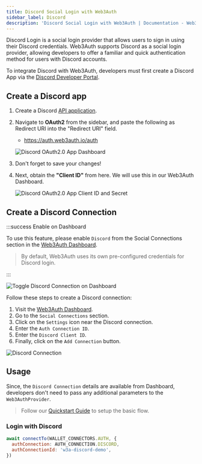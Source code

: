 ```yaml
---
title: Discord Social Login with Web3Auth
sidebar_label: Discord
description: 'Discord Social Login with Web3Auth | Documentation - Web3Auth'
---
```



Discord Login is a social login provider that allows users to sign in using their Discord credentials. Web3Auth supports Discord as a social login provider, allowing developers to offer a familiar and quick authentication method for users with Discord accounts.

To integrate Discord with Web3Auth, developers must first create a Discord App via the [Discord Developer Portal](https://discord.com/developers/applications).

## Create a Discord app

1. Create a Discord [API application](https://discord.com/developers/applications).

2. Navigate to **OAuth2** from the sidebar, and paste the following as Redirect URI into the "Redirect URI" field.
   - https://auth.web3auth.io/auth

   ![Discord OAuth2.0 App Dashboard](/img/authentication/discord/discord-redirect-uri.png)

3. Don't forget to save your changes!

4. Next, obtain the **"Client ID"** from here. We will use this in our Web3Auth Dashboard.

   ![Discord OAuth2.0 App Client ID and Secret](/img/authentication/discord/discord-clientid-secret.png)

## Create a Discord Connection

:::success Enable on Dashboard

To use this feature, please enable `Discord` from the Social Connections section in the [Web3Auth Dashboard](https://dashboard.web3auth.io).

> By default, Web3Auth uses its own pre-configured credentials for Discord login.

:::

<div style={{ display: 'flex', margin: '20px 0', justifyContent: 'center' }}>
  <img
    src={DiscordToggle}
    style={{
      maxWidth: '800px',
      borderRadius: '8px',
      boxShadow: '0 2px 6px rgba(0, 0, 0, 0.1)',
    }}
    alt="Toggle Discord Connection on Dashboard"
  />
</div>

Follow these steps to create a Discord connection:

1. Visit the [Web3Auth Dashboard](https://dashboard.web3auth.io).
1. Go to the `Social Connections` section.
1. Click on the `Settings` icon near the Discord connection.
1. Enter the `Auth Connection ID`.
1. Enter the `Discord Client ID`.
1. Finally, click on the `Add Connection` button.

<div style={{ display: 'flex', margin: '20px 0', justifyContent: 'center' }}>
  <img
    src={DiscordConnection}
    style={{
      maxWidth: '600px',
      borderRadius: '8px',
      boxShadow: '0 2px 6px rgba(0, 0, 0, 0.1)',
    }}
    alt="Discord Connection"
  />
</div>

## Usage

Since, the `Discord Connection` details are available from Dashboard, developers don't need to pass any additional parameters to the `Web3AuthProvider`.

> Follow our [Quickstart Guide](/quick-start) to setup the basic flow.

### Login with Discord

```jsx
await connectTo(WALLET_CONNECTORS.AUTH, {
  authConnection: AUTH_CONNECTION.DISCORD,
  authConnectionId: 'w3a-discord-demo',
})
```
